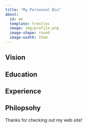 ---
title: "My Personnal Bio"
about:
  id: me
  template: trestles
  image: img/profile.png
  image-shape: round
  image-width: 15em
---


:::{#me}

## Vision

## Education

## Experience

## Philopsohy

:::

Thanks for checking out my web site!
